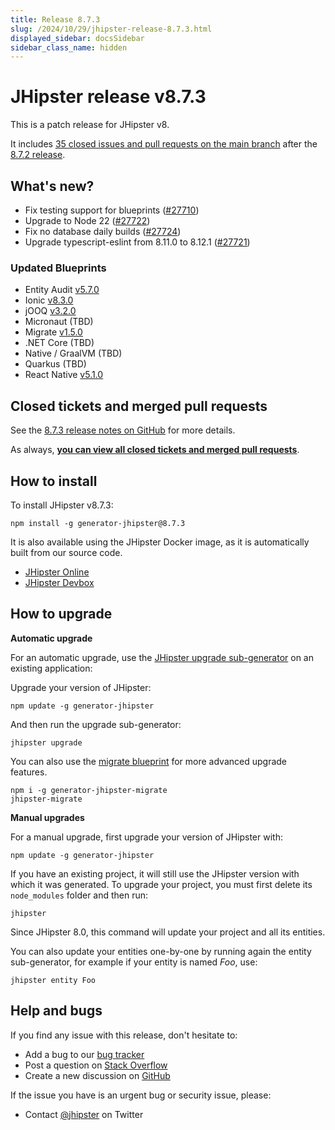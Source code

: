 ```yaml
---
title: Release 8.7.3
slug: /2024/10/29/jhipster-release-8.7.3.html
displayed_sidebar: docsSidebar
sidebar_class_name: hidden
---
```


# JHipster release v8.7.3

This is a patch release for JHipster v8.

It includes [35 closed issues and pull requests on the main branch](https://github.com/jhipster/generator-jhipster/issues?q=is:closed+milestone:8.7.3) after the [8.7.2 release](/2024/10/28/jhipster-release-8.7.2.html).

## What's new?

* Fix testing support for blueprints ([#27710](https://github.com/jhipster/generator-jhipster/pull/27710))
* Upgrade to Node 22 ([#27722](https://github.com/jhipster/generator-jhipster/pull/27722))
* Fix no database daily builds ([#27724](https://github.com/jhipster/generator-jhipster/pull/27724))
* Upgrade typescript-eslint from 8.11.0 to 8.12.1 ([#27721](https://github.com/jhipster/generator-jhipster/pull/27721))

### Updated Blueprints

* Entity Audit [v5.7.0](https://github.com/jhipster/generator-jhipster-entity-audit/releases/tag/v5.7.0)
* Ionic [v8.3.0](https://github.com/jhipster/generator-jhipster-ionic/releases/tag/v8.3.0)
* jOOQ [v3.2.0](https://github.com/jhipster/generator-jhipster-jooq/releases/tag/v3.2.0)
* Micronaut (TBD)
* Migrate [v1.5.0](https://github.com/jhipster/generator-jhipster-migrate/releases/tag/v1.5.0)
* .NET Core (TBD)
* Native / GraalVM (TBD)
* Quarkus (TBD)
* React Native [v5.1.0](https://github.com/jhipster/generator-jhipster-react-native/releases/tag/v5.1.0)

## Closed tickets and merged pull requests

See the [8.7.3 release notes on GitHub](https://github.com/jhipster/generator-jhipster/releases/tag/v8.7.3) for more details.

As always, **[you can view all closed tickets and merged pull requests](https://github.com/jhipster/generator-jhipster/issues?q=is:closed+milestone:8.7.3)**.

## How to install

To install JHipster v8.7.3:

```
npm install -g generator-jhipster@8.7.3
```

It is also available using the JHipster Docker image, as it is automatically built from our source code.

- [JHipster Online](https://start.jhipster.tech)
- [JHipster Devbox](https://github.com/jhipster/jhipster-devbox)

## How to upgrade

**Automatic upgrade**

For an automatic upgrade, use the [JHipster upgrade sub-generator](/upgrading-an-application/) on an existing application:

Upgrade your version of JHipster:

```
npm update -g generator-jhipster
```

And then run the upgrade sub-generator:

```
jhipster upgrade
```

You can also use the [migrate blueprint](https://github.com/jhipster/generator-jhipster-migrate) for more advanced upgrade features.

```
npm i -g generator-jhipster-migrate
jhipster-migrate
```

**Manual upgrades**

For a manual upgrade, first upgrade your version of JHipster with:

```
npm update -g generator-jhipster
```

If you have an existing project, it will still use the JHipster version with which it was generated.
To upgrade your project, you must first delete its `node_modules` folder and then run:

```
jhipster
```

Since JHipster 8.0, this command will update your project and all its entities.

You can also update your entities one-by-one by running again the entity sub-generator, for example if your entity is named _Foo_, use:

```
jhipster entity Foo
```

## Help and bugs

If you find any issue with this release, don't hesitate to:

- Add a bug to our [bug tracker](https://github.com/jhipster/generator-jhipster/issues?state=open)
- Post a question on [Stack Overflow](http://stackoverflow.com/tags/jhipster/info)
- Create a new discussion on [GitHub](https://github.com/jhipster/generator-jhipster/discussions)

If the issue you have is an urgent bug or security issue, please:

- Contact [@jhipster](https://twitter.com/jhipster) on Twitter

